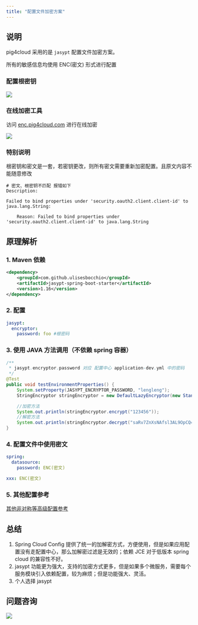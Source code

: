 ```yaml
---
title: "配置文件加密方案"
---
```


## 说明

pig4cloud 采用的是 `jasypt` 配置文件加密方案。

<Note>
所有的敏感信息均使用 ENC(密文) 形式进行配置
</Note>

### 配置根密钥

![](https://cdn.nlark.com/yuque/0/2020/png/283679/1599314749289-bfaea97c-0123-4935-b918-1d4b195d72ad.png)

### 在线加密工具

访问 [enc.pig4cloud.com](https://enc.pig4cloud.com) 进行在线加密

![](https://cdn.nlark.com/yuque/0/2020/png/283679/1604763068210-d9be1a2b-dd26-489c-a286-ebbbda3939dc.png)

### 特别说明

<Warning>
根密钥和密文是一套，若密钥更改，则所有密文需要重新加密配置。且原文内容不能随意修改
</Warning>

```shell
# 密文、根密钥不匹配 报错如下 
Description:

Failed to bind properties under 'security.oauth2.client.client-id' to java.lang.String:

    Reason: Failed to bind properties under 'security.oauth2.client.client-id' to java.lang.String
```

## 原理解析

### 1. Maven 依赖

```xml
<dependency>
    <groupId>com.github.ulisesbocchio</groupId>
    <artifactId>jasypt-spring-boot-starter</artifactId>
    <version>1.16</version>
</dependency>
```

### 2. 配置

```yaml
jasypt:
  encryptor:
    password: foo #根密码
```

### 3. 使用 JAVA 方法调用（不依赖 spring 容器）

```java
/**
 * jasypt.encryptor.password 对应 配置中心 application-dev.yml 中的密码
 */
@Test
public void testEnvironmentProperties() {
    System.setProperty(JASYPT_ENCRYPTOR_PASSWORD, "lengleng");
    StringEncryptor stringEncryptor = new DefaultLazyEncryptor(new StandardEnvironment());

    //加密方法
    System.out.println(stringEncryptor.encrypt("123456"));
    //解密方法
    System.out.println(stringEncryptor.decrypt("saRv7ZnXsNAfsl3AL9OpCQ=="));
}
```

### 4. 配置文件中使用密文

```yaml
spring:
  datasource:
    password: ENC(密文)

xxx: ENC(密文)
```

### 5. 其他配置参考

[其他非对称等高级配置参考](https://github.com/ulisesbocchio/jasypt-spring-boot)

## 总结

1. Spring Cloud Config 提供了统一的加解密方式，方便使用，但是如果应用配置没有走配置中心，那么加解密过滤是无效的；依赖 JCE 对于低版本 spring cloud 的兼容性不好。
2. jasypt 功能更为强大，支持的加密方式更多，但是如果多个微服务，需要每个服务模块引入依赖配置，较为麻烦；但是功能强大、灵活。
3. 个人选择 jasypt

## 问题咨询

![](https://cdn.nlark.com/yuque/0/2022/gif/283679/1662563973685-c22e9831-db66-42b5-973f-886d25d1e0e7.gif)

